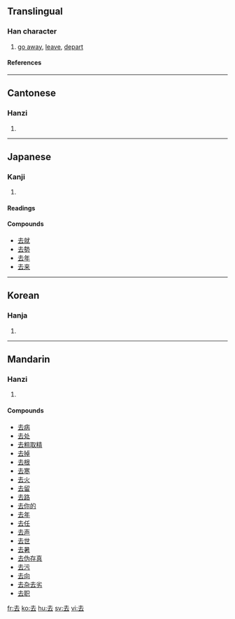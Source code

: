 ==Translingual==
{{stroke order|type=animate}}
===Han character===
{{Han char|rn=28|rad=厶|as=03|sn=5|four=4073<sub>1</sub>|canj=土戈 (GI)}}
# [[go away]], [[leave]], [[depart]]
====References====
{{Han ref|kx=0164.100|dkj=03070|dj=0372.070|hdz=10384.080|uh=53BB|ud=21435|bh=A568|bd=42344}}
----

==Cantonese==
===Hanzi===
{{yue-hanzi|jyut=|y=heui3}}
# {{defn|Cantonese}}
----
==Japanese==
===Kanji===
{{ja-kanji|grade=3|rs=厶03}}
# {{defn|Japanese}} 
====Readings====
{{ja-readings|on=[[きょ]] (kyo), [[こ]] (ko)|kun=[[さる]] (saru)}}

====Compounds====
*[[去就]]
*[[去勢]]
*[[去年]]
*[[去来]]
----
==Korean==
===Hanja===
{{ko-hanja|hangeul=거|rv=geo|mr=kŏ}}
# {{defn|Korean}}
----
==Mandarin==
===Hanzi===
{{cmn-hanzi|pin=[[qù]] (qu4)|wg=ch'ü<sup>4</sup>}}
# {{defn|Mandarin}}

====Compounds====
*[[去病]]
*[[去处]]
*[[去粗取精]]
*[[去掉]]
*[[去根]]
*[[去寒]]
*[[去火]]
*[[去留]]
*[[去路]]
*[[去你的]]
*[[去年]]
*[[去任]]
*[[去声]]
*[[去世]]
*[[去暑]]
*[[去伪存真]]
*[[去污]]
*[[去向]]
*[[去杂去劣]]
*[[去职]]

[[fr:去]]
[[ko:去]]
[[hu:去]]
[[sv:去]]
[[vi:去]]